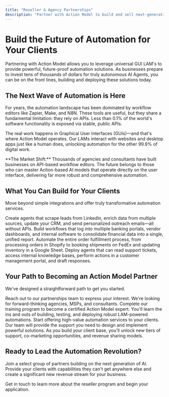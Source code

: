 ```yaml
---
title: "Reseller & Agency Partnerships"
description: "Partner with Action Model to build and sell next-generation AI automation solutions to your clients."
---
```


# Build the Future of Automation for Your Clients

Partnering with Action Model allows you to leverage universal GUI LAM's to provide powerful, future-proof automation solutions. As businesses prepare to invest tens of thousands of dollars for truly autonomous AI Agents, you can be on the front lines, building and deploying these solutions today.

## The Next Wave of Automation is Here

For years, the automation landscape has been dominated by workflow editors like Zapier, Make, and N8N. These tools are useful, but they share a fundamental limitation: they rely on APIs. Less than 0.1% of the world's software functionality is exposed via stable, public APIs.

The real work happens in Graphical User Interfaces (GUIs)—and that's where Action Model operates. Our LAMs interact with websites and desktop apps just like a human does, unlocking automation for the other 99.9% of digital work.

<Info>
**The Market Shift:** Thousands of agencies and consultants have built businesses on API-based workflow editors. The future belongs to those who can master Action-based AI models that operate directly on the user interface, delivering far more robust and comprehensive automation.
</Info>

## What You Can Build for Your Clients

Move beyond simple integrations and offer truly transformative automation services.

<CardGroup cols={2}>
  <Card title="Automated Lead Generation" icon="users-plus">
    Create agents that scrape leads from LinkedIn, enrich data from multiple sources, update your CRM, and send personalized outreach emails—all without APIs.
  </Card>
  <Card title="Cross-Platform Financial Reporting" icon="chart-pie">
    Build workflows that log into multiple banking portals, vendor dashboards, and internal software to consolidate financial data into a single, unified report.
  </Card>
  <Card title="End-to-End E-commerce Management" icon="shopping-cart">
    Automate the entire order fulfillment process, from processing orders in Shopify to booking shipments on FedEx and updating inventory in a Google Sheet.
  </Card>
  <Card title="AI-Powered Customer Support" icon="headset">
    Deploy agents that can read support tickets, access internal knowledge bases, perform actions in a customer management portal, and draft responses.
  </Card>
</CardGroup>

## Your Path to Becoming an Action Model Partner

We've designed a straightforward path to get you started.

<Steps>
  <Step title="1. Apply to the Program">
    Reach out to our partnerships team to express your interest. We're looking for forward-thinking agencies, MSPs, and consultants.
  </Step>
  <Step title="2. Get Certified">
    Complete our training program to become a certified Action Model expert. You'll learn the ins and outs of building, testing, and deploying robust LAM-powered automations.
  </Step>
  <Step title="3. Build & Sell Solutions">
    Start offering high-value automation services to your clients. Our team will provide the support you need to design and implement powerful solutions.
  </Step>
  <Step title="4. Grow Your Business">
    As you build your client base, you'll unlock new tiers of support, co-marketing opportunities, and revenue sharing models.
  </Step>
</Steps>

## Ready to Lead the Automation Revolution?

Join a select group of partners building on the next generation of AI. Provide your clients with capabilities they can't get anywhere else and create a significant new revenue stream for your business.

<Card title="Contact Our Partnerships Team" icon="envelope" href="mailto:partners@actionmodel.com">
  Get in touch to learn more about the reseller program and begin your application.
</Card> 